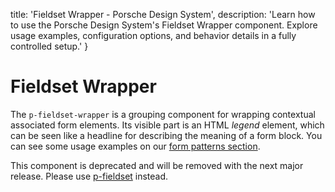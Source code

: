 
  title: 'Fieldset Wrapper - Porsche Design System',
  description: 'Learn how to use the Porsche Design System\'s Fieldset Wrapper component. Explore usage examples, configuration options, and behavior details in a fully controlled setup.'
}

# Fieldset Wrapper <ComponentStatus tagName="p-fieldset-wrapper"></ComponentStatus>

The `p-fieldset-wrapper` is a grouping component for wrapping contextual associated form elements. Its visible part is
an HTML _legend_ element, which can be seen like a headline for describing the meaning of a form block. You can see some
usage examples on our [form patterns section](/patterns/forms/resources/).

<Notification heading="Deprecation hint" heading-tag="h2" state="error">
  This component is deprecated and will be removed with the next major release.
  Please use <a href="/components/fieldset/">p-fieldset</a> instead.
</Notification>

<Configurator tagName="p-fieldset-wrapper" story={fieldsetWrapperStory} />

